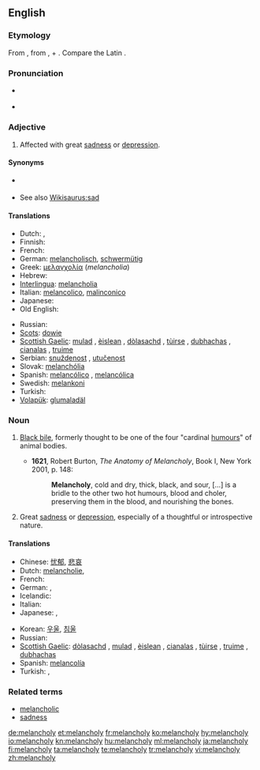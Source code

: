 ==English==

===Etymology===
From {{etyl|grc}} {{term|μελαγχολία||[[atrabiliousness]]|tr=melancholia|lang=grc}}, from {{term|μέλας||tr=melas|lang=grc}}, {{term|μελαν-||black, dark, murky|tr=melan-|lang=grc}} + {{term|χολή||bile|tr=chole|lang=grc}}. Compare the Latin {{term|atra bilis|ātra bīlis|black bile|lang=la}}.

===Pronunciation===
* {{a|US}} {{IPA|/ˈmɛl.ənˌkɑl.i/}}
* {{audio|En-us-melancholy.ogg|Audio (US)}}

===Adjective===
{{en-adj}}

# Affected with great [[sadness]] or [[depression]].

====Synonyms====
* {{sense|thoughtful sadness}} {{l|en|wistful}}
* See also [[Wikisaurus:sad]]

====Translations====
{{trans-top|Affected with sadness or depression}}
* Dutch: {{t-|nl|melancholisch}}, {{t+|nl|droevig}}
* Finnish: {{t+|fi|melankolinen}}
* French: {{t+|fr|mélancolique}}
* German: [[melancholisch]], [[schwermütig]]
* Greek: [[μελαγχολία]] (''melancholia'')
* Hebrew: {{he-translation|דכדוך|dikhdókh}}
* [[Interlingua]]: [[melancholia]]
* Italian: [[melancolico]], [[malinconico]]
* Japanese: {{t+|ja|憂鬱|alt=憂鬱|tr=yūutsu}}
* Old English: {{t-|ang|dreorig|alt=drēoriġ|xs=Old English}}
{{trans-mid}}
* Russian: {{t+|ru|меланхоличный}}
* [[Scots]]: [[dowie]]
* [[Scottish Gaelic]]: [[mulad]] {{m}}, [[èislean]] {{m}}, [[dòlasachd]] {{f}}, [[tùirse]] {{f}}, [[dubhachas]] {{m}}, [[cianalas]] {{m}}, [[truime]] {{f}}
* Serbian: [[snuždenost]] {{f}}, [[utučenost]] {{f}}
* Slovak: [[melanchólia]]
* Spanish: [[melancólico]] {{m}}, [[melancólica]] {{f}}
* Swedish: [[melankoni]]
* Turkish: {{t+|tr|melankolik}}
* [[Volapük]]: [[glumaladäl]]
{{trans-bottom}}

===Noun===
{{en-noun|melancholies}}

# {{historical}} [[black bile|Black bile]], formerly thought to be one of the four "cardinal [[humours]]" of animal bodies.
#* '''1621''', Robert Burton, ''The Anatomy of Melancholy'', Book I, New York 2001, p. 148:
#*: '''Melancholy''', cold and dry, thick, black, and sour, [...] is a bridle to the other two hot humours, blood and choler, preserving them in the blood, and nourishing the bones.
# Great [[sadness]] or [[depression]], especially of a thoughtful or introspective nature.

====Translations====
{{trans-top|Sadness or depression}}
* Chinese: [[忧郁]], [[悲哀]]
* Dutch: [[melancholie]],  {{t-|nl|weemoed|m}}
* French: {{t+|fr|mélancolie|f}}
* German: {{t+|de|Melancholie|f}}, {{t+|de|Schwermut|f}}
* Icelandic: {{t+|is|þunglyndi|n}}
* Italian: {{t+|it|malinconia|f}}
* Japanese: {{t+|ja|憂鬱}}, {{t+|ja|鬱病}}
{{trans-mid}}
* Korean: [[우울]], [[침울]]
* Russian: {{t+|ru|меланхолия|f|tr=melankhólija}}
* [[Scottish Gaelic]]: [[dòlasachd]] {{f}}, [[mulad]] {{m}}, [[èislean]] {{m}}, [[cianalas]] {{m}}, [[tùirse]] {{f}}, [[truime]] {{f}}, [[dubhachas]] {{m}}
* Spanish: [[melancolía]] {{f}}
* Turkish: {{t+|tr|melankoli}}, {{t+|tr|hüzün}}
{{trans-bottom}}

===Related terms===
* [[melancholic]]
* [[sadness]]

[[de:melancholy]]
[[et:melancholy]]
[[fr:melancholy]]
[[ko:melancholy]]
[[hy:melancholy]]
[[io:melancholy]]
[[kn:melancholy]]
[[hu:melancholy]]
[[ml:melancholy]]
[[ja:melancholy]]
[[fi:melancholy]]
[[ta:melancholy]]
[[te:melancholy]]
[[tr:melancholy]]
[[vi:melancholy]]
[[zh:melancholy]]